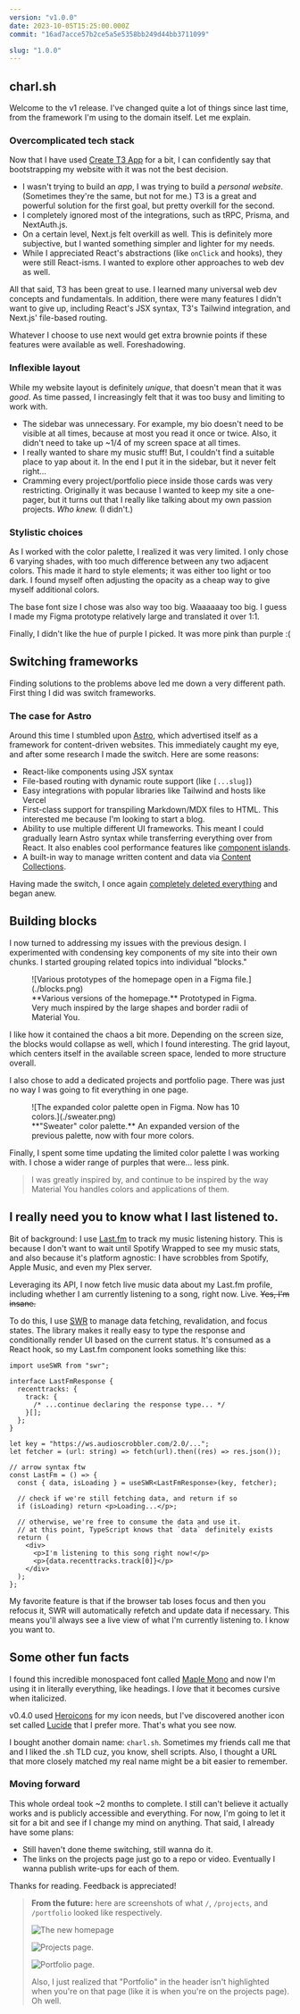 ```yaml
---
version: "v1.0.0"
date: 2023-10-05T15:25:00.000Z
commit: "16ad7acce57b2ce5a5e5358bb249d44bb3711099"

slug: "1.0.0"
---
```


## charl.sh

Welcome to the v1 release. I've changed quite a lot of things since last time, from the framework I'm using to the domain itself. Let me explain.

### Overcomplicated tech stack

Now that I have used [Create T3 App](https://create.t3.gg) for a bit, I can confidently say that bootstrapping my website with it was not the best decision.

- I wasn't trying to build an _app_, I was trying to build a _personal website_. (Sometimes they're the same, but not for me.) T3 is a great and powerful solution for the first goal, but pretty overkill for the second.
- I completely ignored most of the integrations, such as tRPC, Prisma, and NextAuth.js.
- On a certain level, Next.js felt overkill as well. This is definitely more subjective, but I wanted something simpler and lighter for my needs.
- While I appreciated React's abstractions (like `onClick` and hooks), they were still React-isms. I wanted to explore other approaches to web dev as well.

All that said, T3 has been great to use. I learned many universal web dev concepts and fundamentals. In addition, there were many features I didn't want to give up, including React's JSX syntax, T3's Tailwind integration, and Next.js' file-based routing.

Whatever I choose to use next would get extra brownie points if these features were available as well. Foreshadowing.

### Inflexible layout

While my website layout is definitely _unique_, that doesn't mean that it was _good_. As time passed, I increasingly felt that it was too busy and limiting to work with.

- The sidebar was unnecessary. For example, my bio doesn't need to be visible at all times, because at most you read it once or twice. Also, it didn't need to take up ~1/4 of my screen space at all times.
- I really wanted to share my music stuff! But, I couldn't find a suitable place to yap about it. In the end I put it in the sidebar, but it never felt right...
- Cramming every project/portfolio piece inside those cards was very restricting. Originally it was because I wanted to keep my site a one-pager, but it turns out that I really like talking about my own passion projects. _Who knew._ (I didn't.)

### Stylistic choices

As I worked with the color palette, I realized it was very limited. I only chose 6 varying shades, with too much difference between any two adjacent colors. This made it hard to style elements; it was either too light or too dark. I found myself often adjusting the opacity as a cheap way to give myself additional colors.

The base font size I chose was also way too big. Waaaaaay too big. I guess I made my Figma prototype relatively large and translated it over 1:1.

Finally, I didn't like the hue of purple I picked. It was more pink than purple :\(

## Switching frameworks

Finding solutions to the problems above led me down a very different path. First thing I did was switch frameworks.

### The case for Astro

Around this time I stumbled upon [Astro](https://astro.build/), which advertised itself as a framework for content-driven websites. This immediately caught my eye, and after some research I made the switch. Here are some reasons:

- React-like components using JSX syntax
- File-based routing with dynamic route support (like `[...slug]`)
- Easy integrations with popular libraries like Tailwind and hosts like Vercel
- First-class support for transpiling Markdown/MDX files to HTML. This interested me because I'm looking to start a blog.
- Ability to use multiple different UI frameworks. This meant I could gradually learn Astro syntax while transferring everything over from React. It also enables cool performance features like [component islands](https://docs.astro.build/en/concepts/islands/).
- A built-in way to manage written content and data via [Content Collections](https://docs.astro.build/en/guides/content-collections/).

Having made the switch, I once again [completely deleted everything](https://github.com/aczw/personal-website/commit/1eaafc382b2bcd085272c8bd36f815cce41b1a7c) and began anew.

## Building blocks

I now turned to addressing my issues with the previous design. I experimented with condensing key components of my site into their own chunks. I started grouping related topics into individual "blocks."

<figure>
  ![Various prototypes of the homepage open in a Figma file.](./blocks.png)
  <figcaption>
    **Various versions of the homepage.** Prototyped in Figma. Very much inspired by the large
    shapes and border radii of Material You.
  </figcaption>
</figure>

I like how it contained the chaos a bit more. Depending on the screen size, the blocks would collapse as well, which I found interesting. The grid layout, which centers itself in the available screen space, lended to more structure overall.

I also chose to add a dedicated projects and portfolio page. There was just no way I was going to fit everything in one page.

<figure>
  ![The expanded color palette open in Figma. Now has 10 colors.](./sweater.png)
  <figcaption>
    **"Sweater" color palette.** An expanded version of the previous palette, now with four more
    colors.
  </figcaption>
</figure>

Finally, I spent some time updating the limited color palette I was working with. I chose a wider range of purples that were... less pink.

> I was greatly inspired by, and continue to be inspired by the way Material You handles colors and applications of them.

## I really need you to know what I last listened to.

Bit of background: I use [Last.fm](https://last.fm) to track my music listening history. This is because I don't want to wait until Spotify Wrapped to see my music stats, and also because it's platform agnostic: I have scrobbles from Spotify, Apple Music, and even my Plex server.

Leveraging its API, I now fetch live music data about my Last.fm profile, including whether I am currently listening to a song, right now. Live. ~~Yes, I'm insane.~~

To do this, I use [SWR](https://swr.vercel.app) to manage data fetching, revalidation, and focus states. The library makes it really easy to type the response and conditionally render UI based on the current status. It's consumed as a React hook, so my Last.fm component looks something like this:

```tsx
import useSWR from "swr";

interface LastFmResponse {
  recenttracks: {
    track: {
      /* ...continue declaring the response type... */
    }[];
  };
}

let key = "https://ws.audioscrobbler.com/2.0/...";
let fetcher = (url: string) => fetch(url).then((res) => res.json());

// arrow syntax ftw
const LastFm = () => {
  const { data, isLoading } = useSWR<LastFmResponse>(key, fetcher);

  // check if we're still fetching data, and return if so
  if (isLoading) return <p>Loading...</p>;

  // otherwise, we're free to consume the data and use it.
  // at this point, TypeScript knows that `data` definitely exists
  return (
    <div>
      <p>I'm listening to this song right now!</p>
      <p>{data.recenttracks.track[0]}</p>
    </div>
  );
};
```

My favorite feature is that if the browser tab loses focus and then you refocus it, SWR will automatically refetch and update data if necessary. This means you'll always see a live view of what I'm currently listening to. I know you want to.

## Some other fun facts

I found this incredible monospaced font called [Maple Mono](https://github.com/subframe7536/Maple-font) and now I'm using it in literally everything, like headings. I _love_ that it becomes cursive when italicized.

v0.4.0 used [Heroicons](https://heroicons.com/) for my icon needs, but I've discovered another icon set called [Lucide](https://lucide.dev/) that I prefer more. That's what you see now.

I bought another domain name: `charl.sh`. Sometimes my friends call me that and I liked the .sh TLD cuz, you know, shell scripts. Also, I thought a URL that more closely matched my real name might be a bit easier to remember.

### Moving forward

This whole ordeal took ~2 months to complete. I still can't believe it actually works and is publicly accessible and everything. For now, I'm going to let it sit for a bit and see if I change my mind on anything. That said, I already have some plans:

- Still haven't done theme switching, still wanna do it.
- The links on the projects page just go to a repo or video. Eventually I wanna publish write-ups for each of them.

Thanks for reading. Feedback is appreciated!

> **From the future:** here are screenshots of what `/`, `/projects`, and `/portfolio` looked like respectively.
>
> ![The new homepage](./charl-homepage.png)
>
> ![Projects page.](./charl-projects.png)
>
> ![Portfolio page.](./portfolio.png)
>
> Also, I just realized that "Portfolio" in the header isn't highlighted when you're on that page (like it is when you're on the projects page). Oh well.
